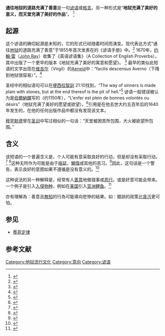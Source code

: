 {{Translating|[[:en:The_road_to_hell_is_paved_with_good_intentions|:en:The road to hell is paved with good intentions]]||tpercent=40|time=2020-09-15T12:31:46+00:00}}
'''通往地狱的道路充满了善意'''是一句[[谚语|谚语]]或[[格言|格言]]。另一种形式是“'''地狱充满了美好的意义，而天堂充满了美好的作品'''”。 <ref>{{Citation|title=Proverbs|page=234|publisher=Infobase Publishing|year=2007|isbn=9780816066735|chapter=the road to Hell is paved with good intentions}}</ref>

== 起源 ==
这个谚语的确切起源是未知的，它的形式已经随着时间而演变。现代表达方式“通往[[地狱|地狱]]的道路充满了善意”于1855年首次发表在{{link-en|亨利·博恩|Henry George Bohn}}的《谚语手册》中。<ref>{{Citation|url=https://archive.org/details/ahandbookprover01raygoog/page/n525|title=A Hand-book of Proverbs|first=Henry|last=Bohn|year=1855}}</ref> 1670年，[[约翰·雷|约翰·雷]]（[[约翰·雷|John Ray]]）收集了《英语谚语集》（A Collection of English Proverbs），其中出版了一个更早的版本《地狱充满了美好的寓意和愿望》。 <ref>{{Citation|url=https://archive.org/details/acompleatcollec00raygoog/page/n33|title=A Collection of English Proverbs|first=John|last=Ray|year=1670}}</ref> 最早的类似此短语的文字出现在[[维吉尔|维吉尔]]（Virgil）的[[埃涅阿斯纪|Aeneid]]中：“facilis descensus Averno（下降到地狱很容易）”。<ref>{{Citation|title=Analogous Proverbs In Ten Languages|chapter=Hell is paved with good intentions|first=Mrs E. B.|last=Mawr|year=1885|publisher=Elliot Stock}}</ref> 

圣经中的相似语句可以在[[便西拉智訓|便西拉智訓]] 21:10找到，“The way of sinners is made plain with stones, but at the end thereof is the pit of hell.”<ref>{{Citation|url=https://www.bible.com/bible/546/SIR.21.10.KJVA|title=King James Bible}}</ref> 谚语一般错误被认为是[[伯爾納鐸|伯爾納鐸]]写的（约1150年），“L'enfer est plein de bonnes volontés ou désirs”（地狱充满了美好的愿望或欲望）。<ref>{{Citation|url=https://books.google.com/books?id=9re1vfFh04sC&pg=PA542|title=The American Heritage dictionary of idioms|first=Christine|last=Ammer|isbn=9780395727744|year=1997|accessdate=2020-09-15|archive-date=2020-09-16|archive-url=https://web.archive.org/web/20200916164849/https://books.google.com/books?id=9re1vfFh04sC&pg=PA542|dead-url=no}}</ref>引用是在他去世大约五百年后的1640年发生的，在他的任何出版作品中都没有发现该文本。

[[穆罕默德|穆罕默德]]曾在[[聖訓|圣训]]中写过相似的一句话：“天堂被困苦所包围，大火被欲望所包围。”

== 含义 ==
该短语的一个普遍含义是，个人可能有意采取良好的行动，但是却没有采取行动。<ref>{{Cite book|url=http://dictionary.reference.com/browse/the+road+to+hell+is+paved+with+good+intentions|title=The road to hell is paved with good intentions|publisher=Dictionary.com/[[Houghton_Mifflin_Company|Houghton Mifflin Company]]|work=The American Heritage New Dictionary of Cultural Literacy|edition=Third|year=2005|accessdate=March 28, 2013|archive-date=2015-09-09|archive-url=https://web.archive.org/web/20150909230205/http://dictionary.reference.com/browse/the+road+to+hell+is+paved+with+good+intentions|dead-url=no}}</ref> <ref>{{Cite book|url=http://dictionary.cambridge.org/dictionary/british/the-road-to-hell-is-paved-with-good-intentions|title=The road to hell is paved with good intentions|publisher=Dictionary.cambridge.org/[[Cambridge_University_Press|Cambridge University Press]]|work=Cambridge Advanced Learner's Dictionary & Thesaurus|edition=Third|year=2008|accessdate=March 28, 2013|archive-date=2015-07-22|archive-url=https://web.archive.org/web/20150722045555/http://dictionary.cambridge.org/dictionary/british/the-road-to-hell-is-paved-with-good-intentions|dead-url=no}}</ref>这种无所作为可能是由于[[延宕|拖延]]，[[懶惰|懒惰]]或其他的恶习。<ref>{{Citation|chapter-url=https://books.google.com/books?id=PGiREb_p238C&pg=PA33|title=101 American English proverbs: understanding language and culture through commonly used sayings|first=Harry|last=Collis|first2=Mario|last2=Risso|chapter=The Road to Hell is Paved with Good Intentions|isbn=9780844254128|year=1992|place=Lincolnwood, Ill|publisher=Passport Books|url=https://archive.org/details/101americanengli00harr_0}}</ref>因此，这句话是一个警告，表示良好的意图如果不遵循是没有意义的。<ref>{{Cite book|title=Psychosocial Basis of Health Care|url=https://archive.org/details/psychosocialbasi0000unse|first=Charles L., editor|last=Bowden|first2=Alvin George, editor|last2=Burstein|page=[https://archive.org/details/psychosocialbasi0000unse/page/98 98]|publisher=Williams & Wilkins|year=1983|isbn=0-683-00993-1}}</ref>

这种说法的另一种解释是，经常有人[[善意|善意]]地做错事或[[恶行|恶行]]。或是好意可能会带来{{le|意想不到的后果|Unintended consequences}}。一个例子是引入[[入侵物种|入侵物种]]，例如在[[美国|美国]]引入[[亞洲鯉魚|亚洲鲤鱼]]。<ref>{{Citation|url=https://www.psychologytoday.com/us/blog/resilience-bullying/201008/principle-one-road-hell-is-paved-good-intentions|journal=Psychology Today|series=Resilience to Bullying|first=Izzy|last=Kalman|title=Principle Number One: The Road to Hell is Paved with Good Intentions|date=August 16, 2010}}</ref>

亦有理解為：善意且[[無知|無知]]的行為可能導向悲慘的結果。如：錯誤的政策比[[貪污|貪污]]更可怕。

== 参见 ==
* [[摩菲定理|墨菲定律]]

== 参考文献 ==
{{Reflist}}

[[Category:地狱流行文化|Category:地狱流行文化]]
[[Category:意向|Category:意向]]
[[Category:谚语|Category:谚语]]